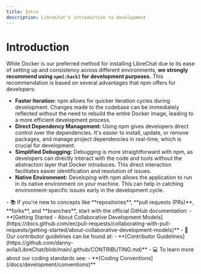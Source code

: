 ```yaml
---
title: Intro
description: LibreChat's introduction to development 
---
```


# Introduction

While Docker is our preferred method for installing LibreChat due to its ease of setting up and consistency across different environments, **we strongly recommend using `npm{:hack}` for development purposes.** This recommendation is based on several advantages that npm offers for developers:

- **Faster Iteration:** npm allows for quicker iteration cycles during development. Changes made to the codebase can be immediately reflected without the need to rebuild the entire Docker image, leading to a more efficient development process.
- **Direct Dependency Management:** Using npm gives developers direct control over the dependencies. It's easier to install, update, or remove packages, and manage project dependencies in real-time, which is crucial for development.
- **Simplified Debugging:** Debugging is more straightforward with npm, as developers can directly interact with the code and tools without the abstraction layer that Docker introduces. This direct interaction facilitates easier identification and resolution of issues.
- **Native Environment:** Developing with npm allows the application to run in its native environment on your machine. This can help in catching environment-specific issues early in the development cycle.

<Callout type="info" title="Dev Ressources" emoji="🧑‍💻">
  - 📚 If you're new to concepts like **repositories**, **pull requests (PRs)**, **forks**, and **branches**, start with the official GitHub documentation: 
    - **[Getting Started - About Collaborative Development Models](https://docs.github.com/en/pull-requests/collaborating-with-pull-requests/getting-started/about-collaborative-development-models)**
  - 👥 Our contributor guidelines can be found at: 
    - **[Contributor Guidelines](https://github.com/danny-avila/LibreChat/blob/main/.github/CONTRIBUTING.md)** 
  - 💻 To learn more about our coding standards see: 
    - **[Coding Conventions](/docs/development/conventions)**
</Callout>

